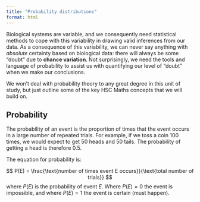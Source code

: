 ```yaml
---
title: "Probability distributions"
format: html
---
```


Biological systems are variable, and we consequently need statistical methods to cope with this variability in drawing valid inferences from our data. As a consequence of this variability, we can never say anything with *absolute* certainty based on biological data: there will always be some “doubt” due to **chance variation**. Not surprisingly, we need the tools and language of probability to assist us with quantifying our level of “doubt” when we make our conclusions.

:::{.callout-note}
We won't deal with probability theory to any great degree in this unit of study, but just outline some of the key HSC Maths concepts that we will build on.
:::

## Probability

The probability of an event is the proportion of times that the event occurs in a large number of repeated trials. For example, if we toss a coin 100 times, we would expect to get 50 heads and 50 tails. The probability of getting a head is therefore 0.5.

The equation for probability is:

$$ P(E) = \frac{\text{number of times event E occurs}}{\text{total number of trials}} $$ where $P(E)$ is the probability of event $E$. Where $P(E) = 0$ the event is impossible, and where $P(E) = 1$ the event is certain (must happen).
